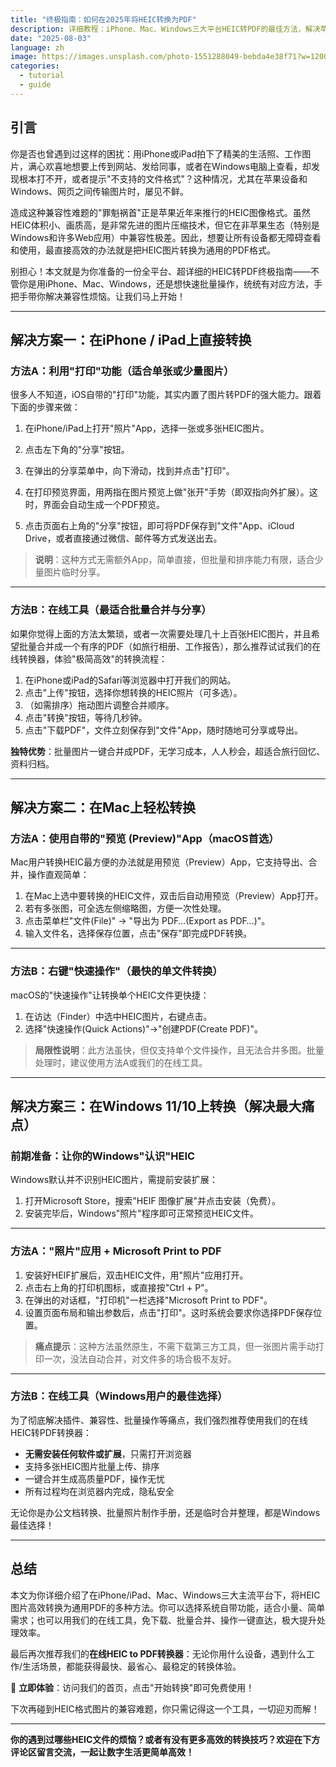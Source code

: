 ```yaml
---
title: "终极指南：如何在2025年将HEIC转换为PDF"
description: 详细教程：iPhone、Mac、Windows三大平台HEIC转PDF的最佳方法，解决苹果设备图片兼容性问题
date: "2025-08-03"
language: zh
image: https://images.unsplash.com/photo-1551288049-bebda4e38f71?w=1200&h=630&fit=crop
categories:
  - tutorial
  - guide
---
```


## 引言

你是否也曾遇到过这样的困扰：用iPhone或iPad拍下了精美的生活照、工作图片，满心欢喜地想要上传到网站、发给同事，或者在Windows电脑上查看，却发现根本打不开，或者提示"不支持的文件格式"？这种情况，尤其在苹果设备和Windows、网页之间传输图片时，屡见不鲜。

造成这种兼容性难题的"罪魁祸首"正是苹果近年来推行的HEIC图像格式。虽然HEIC体积小、画质高，是非常先进的图片压缩技术，但它在非苹果生态（特别是Windows和许多Web应用）中兼容性极差。因此，想要让所有设备都无障碍查看和使用，最直接高效的办法就是把HEIC图片转换为通用的PDF格式。

别担心！本文就是为你准备的一份全平台、超详细的HEIC转PDF终极指南——不管你是用iPhone、Mac、Windows，还是想快速批量操作，统统有对应方法，手把手带你解决兼容性烦恼。让我们马上开始！

---

## 解决方案一：在iPhone / iPad上直接转换

### 方法A：利用"打印"功能（适合单张或少量图片）

很多人不知道，iOS自带的"打印"功能，其实内置了图片转PDF的强大能力。跟着下面的步骤来做：

1. 在iPhone/iPad上打开"照片"App，选择一张或多张HEIC图片。

2. 点击左下角的"分享"按钮。

3. 在弹出的分享菜单中，向下滑动，找到并点击"打印"。

4. 在打印预览界面，用两指在图片预览上做"张开"手势（即双指向外扩展）。这时，界面会自动生成一个PDF预览。

5. 点击页面右上角的"分享"按钮，即可将PDF保存到"文件"App、iCloud Drive，或者直接通过微信、邮件等方式发送出去。

> **说明**：这种方式无需额外App，简单直接，但批量和排序能力有限，适合少量图片临时分享。

---

### 方法B：在线工具（最适合批量合并与分享）

如果你觉得上面的方法太繁琐，或者一次需要处理几十上百张HEIC图片，并且希望批量合并成一个有序的PDF（如旅行相册、工作报告），那么推荐试试我们的在线转换器，体验"极简高效"的转换流程：

1. 在iPhone或iPad的Safari等浏览器中打开我们的网站。
2. 点击"上传"按钮，选择你想转换的HEIC照片（可多选）。
3. （如需排序）拖动图片调整合并顺序。
4. 点击"转换"按钮，等待几秒钟。
5. 点击"下载PDF"，文件立刻保存到"文件"App，随时随地可分享或导出。

**独特优势**：批量图片一键合并成PDF，无学习成本，人人秒会，超适合旅行回忆、资料归档。

---

## 解决方案二：在Mac上轻松转换

### 方法A：使用自带的"预览 (Preview)"App（macOS首选）

Mac用户转换HEIC最方便的办法就是用预览（Preview）App，它支持导出、合并，操作直观简单：

1. 在Mac上选中要转换的HEIC文件，双击后自动用预览（Preview）App打开。
2. 若有多张图，可全选左侧缩略图，方便一次性处理。
3. 点击菜单栏"文件(File)" -> "导出为 PDF…(Export as PDF…)"。
4. 输入文件名，选择保存位置，点击"保存"即完成PDF转换。

---

### 方法B：右键"快速操作"（最快的单文件转换）

macOS的"快速操作"让转换单个HEIC文件更快捷：

1. 在访达（Finder）中选中HEIC图片，右键点击。
2. 选择"快速操作(Quick Actions)"->"创建PDF(Create PDF)"。

> **局限性说明**：此方法虽快，但仅支持单个文件操作，且无法合并多图。批量处理时，建议使用方法A或我们的在线工具。

---

## 解决方案三：在Windows 11/10上转换（解决最大痛点）

### 前期准备：让你的Windows"认识"HEIC

Windows默认并不识别HEIC图片，需提前安装扩展：

1. 打开Microsoft Store，搜索"HEIF 图像扩展"并点击安装（免费）。
2. 安装完毕后，Windows"照片"程序即可正常预览HEIC文件。

---

### 方法A："照片"应用 + Microsoft Print to PDF

1. 安装好HEIF扩展后，双击HEIC文件，用"照片"应用打开。
2. 点击右上角的打印机图标，或直接按"Ctrl + P"。
3. 在弹出的对话框，"打印机"一栏选择"Microsoft Print to PDF"。
4. 设置页面布局和输出参数后，点击"打印"。这时系统会要求你选择PDF保存位置。

> **痛点提示**：这种方法虽然原生，不需下载第三方工具，但一张图片需手动打印一次，没法自动合并，对文件多的场合极不友好。

---

### 方法B：在线工具（Windows用户的最佳选择）

为了彻底解决插件、兼容性、批量操作等痛点，我们强烈推荐使用我们的在线HEIC转PDF转换器：

- **无需安装任何软件或扩展**，只需打开浏览器
- 支持多张HEIC图片批量上传、排序
- 一键合并生成高质量PDF，操作无忧
- 所有过程均在浏览器内完成，隐私安全

无论你是办公文档转换、批量照片制作手册，还是临时合并整理，都是Windows最佳选择！

---

## 总结

本文为你详细介绍了在iPhone/iPad、Mac、Windows三大主流平台下，将HEIC图片高效转换为通用PDF的多种方法。你可以选择系统自带功能，适合小量、简单需求；也可以用我们的在线工具，免下载、批量合并、操作一键直达，极大提升处理效率。

最后再次推荐我们的**在线HEIC to PDF转换器**：无论你用什么设备，遇到什么工作/生活场景，都能获得最快、最省心、最稳定的转换体验。

🔗 **立即体验**：访问我们的首页，点击"开始转换"即可免费使用！

下次再碰到HEIC格式图片的兼容难题，你只需记得这一个工具，一切迎刃而解！

---

**你的遇到过哪些HEIC文件的烦恼？或者有没有更多高效的转换技巧？欢迎在下方评论区留言交流，一起让数字生活更简单高效！**
